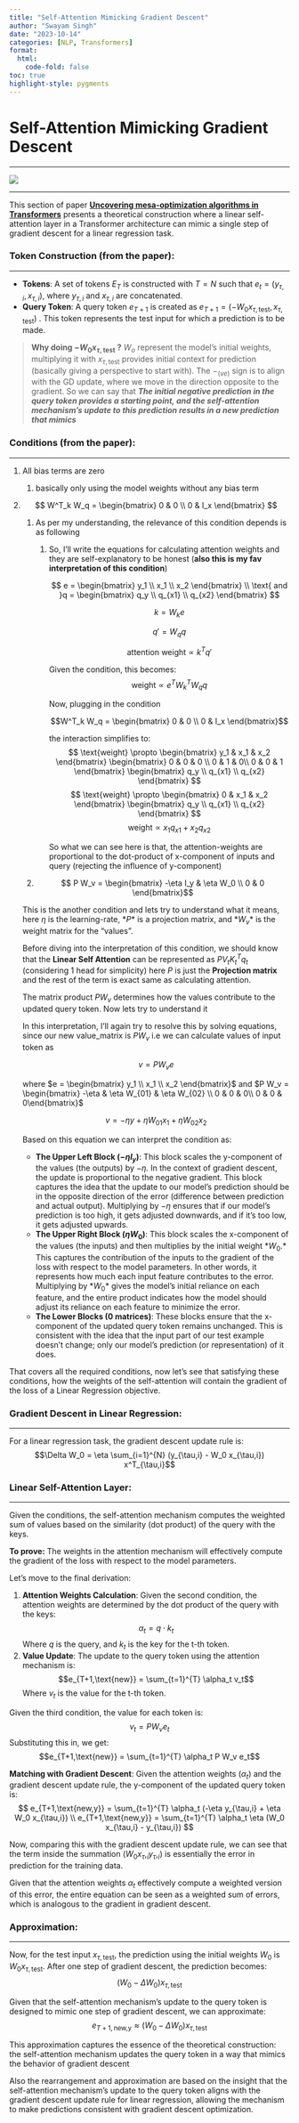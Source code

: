 ```yaml
---
title: "Self-Attention Mimicking Gradient Descent"
author: "Swayam Singh"
date: "2023-10-14"
categories: [NLP, Transformers]
format:
  html:
    code-fold: false
toc: true
highlight-style: pygments
---
```


# Self-Attention Mimicking Gradient Descent
<hr>
![](section-image.png)
<hr>

This section of paper **[Uncovering mesa-optimization algorithms in Transformers](https://arxiv.org/abs/2309.05858)** presents a theoretical construction where a linear self-attention layer in a Transformer architecture can mimic a single step of gradient descent for a linear regression task.

### Token Construction (from the paper):
<hr>
- **Tokens**: A set of tokens $E_T$ is constructed with $T = N$ such that $e_t = (y_{\tau,i}, x_{\tau,i})$, where $y_{\tau,i}$ and $x_{\tau,i}$ are concatenated.
- **Query Token**: A query token $e_{T+1}$ is created as $e_{T+1} = (-W_0 x_{\tau,\text{test}}, x_{\tau,\text{test}})$ . This token represents the test input for which a prediction is to be made.

> **Why doing $-W_0 x_{\tau,\text{test}}$ ?**
$W_o$ represent the model’s initial weights, multiplying it with  $x_{\tau,\text{test}}$ provides initial context for prediction (basically giving a perspective to start with). The $-_(ve)$ sign is to align with the GD update, where we move in the direction opposite to the gradient. So we can say that ***The initial negative prediction in the query token provides a starting point, and the self-attention mechanism's update to this prediction results in a new prediction that mimics***
> 

### Conditions (from the paper):
<hr>
1. All bias terms are zero 
    1. basically only using the model weights without any bias term
2.  $$
    W^T_k W_q = \begin{bmatrix} 0 & 0 \\ 0 & I_x \end{bmatrix}
    $$
    1. As per my understanding, the relevance of this condition depends is as following
        1. So,  I’ll write the equations for calculating attention weights and they are self-explanatory to be honest (**also this is my fav interpretation of this condition**)
            
            $$
            e = \begin{bmatrix} y_1 \\ x_1 \\ x_2 \end{bmatrix} \\
            \text{ and }q = \begin{bmatrix} q_y \\ q_{x1} \\ q_{x2} \end{bmatrix}
            $$
            
            $$k = W_k e$$
            
            $$q' = W_q q$$
            
            $$\text{attention weight} \propto k^T q'$$
            
            Given the condition, this becomes:
            $$\text{weight} \propto e^T W^T_k W_q q$$
            
            Now, plugging in the condition 
            
            $$W^T_k W_q = \begin{bmatrix} 0 & 0 \\ 0 & I_x \end{bmatrix}$$
            
            the interaction simplifies to:
            $$
            \text{weight} \propto \begin{bmatrix} y_1 & x_1 & x_2 \end{bmatrix} \begin{bmatrix} 0 & 0 & 0 \\ 0 & 1 & 0\\ 0 & 0 & 1 \end{bmatrix} \begin{bmatrix} q_y \\ q_{x1} \\ q_{x2} \end{bmatrix}
            $$
            $$
            \text{weight} \propto \begin{bmatrix} 0 & x_1 & x_2 \end{bmatrix} \begin{bmatrix} q_y \\ q_{x1} \\ q_{x2} \end{bmatrix}
            $$
            $$\text{weight} \propto x_1 q_{x1} + x_2 q_{x2}$$
            
            So what we can see here is that, the attention-weights are proportional to the dot-product of x-component of inputs and query (rejecting the influence of y-component)
            
    
    3. $$ P W_v = \begin{bmatrix} -\eta I_y & \eta W_0 \\ 0 & 0 \end{bmatrix}$$
    
    This is the another condition and lets try to understand what it means, here $\eta$ is the learning-rate, $*P*$ is a projection matrix, and $*W_v*$ is the weight matrix for the “values”.
    
    Before diving into the interpretation of this condition, we should know that the **Linear Self Attention** can be represented as $P V_{t} K^T_{t} q_{t}$ (considering 1 head for simplicity) here $P$ is just the **Projection matrix** and the rest of the term is exact same as calculating attention. 
    
    The matrix product $PW_v$ determines how the values contribute to the updated query token. Now lets try to understand it
    
    In this interpretation, I’ll again try to resolve this by solving equations, since our new value_matrix is $PW_v$ i.e we can calculate values of input token as
    
    $$v = PW_ve$$
    
    where $e = \begin{bmatrix} y_1 \\ x_1 \\ x_2 \end{bmatrix}$ and $P W_v = \begin{bmatrix} -\eta & \eta W_{01} & \eta W_{02} \\ 0 & 0 & 0\\ 0 & 0 & 0\end{bmatrix}$
    
    $$v = -\eta y + \eta W_{01}x_1 +\eta W_{02}x_2$$
    
    Based on this equation we can interpret the condition as:
    
    - **The Upper Left Block $(-\eta I_y)$**: This block scales the y-component of the values (the outputs) by −*η.* In the context of gradient descent, the update is proportional to the negative gradient. This block captures the idea that the update to our model's prediction should be in the opposite direction of the error (difference between prediction and actual output). Multiplying by −*η* ensures that if our model's prediction is too high, it gets adjusted downwards, and if it's too low, it gets adjusted upwards.
    - **The Upper Right Block ($\eta W_0$)**: This block scales the x-component of the values (the inputs) and then multiplies by the initial weight $*W_0$.* This captures the contribution of the inputs to the gradient of the loss with respect to the model parameters. In other words, it represents how much each input feature contributes to the error. Multiplying by $*W_0*$ gives the model's initial reliance on each feature, and the entire product indicates how the model should adjust its reliance on each feature to minimize the error.
    - **The Lower Blocks (0 matrices)**: These blocks ensure that the x-component of the updated query token remains unchanged. This is consistent with the idea that the input part of our test example doesn't change; only our model's prediction (or representation) of it does.

That covers all the required conditions, now let's see that satisfying these conditions, how the weights of the self-attention will contain the gradient of the loss of a Linear Regression objective.

### Gradient Descent in Linear Regression:
<hr>
For a linear regression task, the gradient descent update rule is:
$$\Delta W_0 = \eta \sum_{i=1}^{N} (y_{\tau,i} - W_0 x_{\tau,i}) x^T_{\tau,i}$$

### Linear Self-Attention Layer:
<hr>
Given the conditions, the self-attention mechanism computes the weighted sum of values based on the similarity (dot product) of the query with the keys. 

**To prove:** The weights in the attention mechanism will effectively compute the gradient of the loss with respect to the model parameters.

Let’s move to the final derivation:

1. **Attention Weights Calculation**:
Given the second condition, the attention weights are determined by the dot product of the query with the keys:
$$\alpha_t = q \cdot k_t$$
Where $q$ is the query, and $k_t$ is the key for the t-th token.
2. **Value Update**:
The update to the query token using the attention mechanism is:
 $$e_{T+1,\text{new}} = \sum_{t=1}^{T} \alpha_t v_t$$
Where $v_t$ is the value for the t-th token.

Given the third condition, the value for each token is:
$$v_t = P W_v e_t$$
Substituting this in, we get:
$$e_{T+1,\text{new}} = \sum_{t=1}^{T} \alpha_t P W_v e_t$$

**Matching with Gradient Descent**:
Given the attention weights $(\alpha_t)$ and the gradient descent update rule, the y-component of the updated query token is:
$$
e_{T+1,\text{new,y}} = \sum_{t=1}^{T} \alpha_t (-\eta y_{\tau,i} + \eta W_0 x_{\tau,i}) \\
e_{T+1,\text{new,y}} = \sum_{t=1}^{T} \alpha_t \eta (W_0 x_{\tau,i} - y_{\tau,i})
$$

Now, comparing this with the gradient descent update rule, we can see that the term inside the summation $(W_0x_τ,_iy_τ,_i)$ is essentially the error in prediction for the training data.

Given that the attention weights $α_t$ effectively compute a weighted version of this error, the entire equation can be seen as a weighted sum of errors, which is analogous to the gradient in gradient descent.

### Approximation:
<hr>

Now, for the test input $x_{\tau,\text{test}}$, the prediction using the initial weights $W_0$ is $W_0 x_{\tau,\text{test}}$. After one step of gradient descent, the prediction becomes:
$$(W_0 - \Delta W_0) x_{\tau,\text{test}}$$

Given that the self-attention mechanism's update to the query token is designed to mimic one step of gradient descent, we can approximate:
$$e_{T+1,\text{new,y}} \approx (W_0 - \Delta W_0) x_{\tau,\text{test}}$$

This approximation captures the essence of the theoretical construction: the self-attention mechanism updates the query token in a way that mimics the behavior of gradient descent

Also the rearrangement and approximation are based on the insight that the self-attention mechanism's update to the query token aligns with the gradient descent update rule for linear regression, allowing the mechanism to make predictions consistent with gradient descent optimization.

